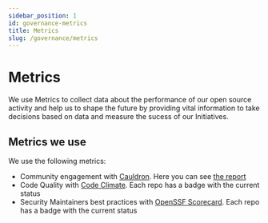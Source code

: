 ```yaml
---
sidebar_position: 1
id: governance-metrics
title: Metrics
slug: /governance/metrics
---
```


# Metrics

We use Metrics to collect data about the performance of our open source activity and help us to shape the future by providing vital information to take decisions based on data and measure the sucess of our Initiatives. 

## Metrics we use

We use the following metrics:
- Community engagement with [Cauldron](https://cauldron.io/). Here you can see [the report](https://cauldron.io/project/7192)
- Code Quality with [Code Climate](https://codeclimate.com/). Each repo has a badge with the current status
- Security Maintainers best practices with [OpenSSF Scorecard](https://github.com/ossf/scorecard). Each repo has a badge with the current status


